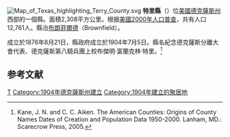 {{noteTA
|T=zh-hans:特里县 (得克萨斯州);zh-hk:特里縣 (德克薩斯州);zh-tw:特里郡 (德克薩斯州);
}}
[[File:Map_of_Texas_highlighting_Terry_County.svg|right]]
'''特里縣'''（{{lang-en|Terry County}}）位[[美國|美國]][[德克薩斯州|德克薩斯州]]西部的一個縣。面積2,308平方公里。根据[[美國2000年人口普查|美國2000年人口普查]]，共有人口12,761人。縣治[[布朗菲爾德|布朗菲爾德]]（Brownfield）。

成立於1876年8月21日，縣政府成立於1904年7月5日。縣名紀念德克薩斯分離大會代表、德克薩斯第八騎兵團上校布傑明·富蘭克林·特里。<ref>Kane, J. N. and C. C. Aiken. The American Counties: Origins of County Names Dates of Creation and Population Data 1950-2000. Lanham, MD.: Scarecrow Press, 2005.</ref>

==参考文献==
<div class="references-small">
<references />
</div>
[[Category:得克萨斯州行政区划|T]]
[[Category:1904年德克薩斯州建立|Category:1904年德克薩斯州建立]]
[[Category:1904年建立的聚居地|Category:1904年建立的聚居地]]
{{texas-stub}}
{{Texas}}